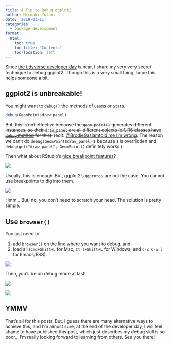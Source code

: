 ```yaml
---
title: A Tip to Debug ggplot2
author: Hiroaki Yutani
date: '2019-01-11'
categories:
  - package development
format:
  html:
    toc: true
    toc-title: "Contents"
    toc-location: left
---
```


Since [the tidyverse developer day](https://www.tidyverse.org/articles/2018/11/tidyverse-developer-day-2019/) is near, I share my very very secret technique to debug ggplot2. Though this is a very small thing, hope this helps someone a bit.

## ggplot2 is unbreakable!

You might want to `debug()` the methods of `Geom`s or `Stat`s.

``` r
debug(GeomPoint$draw_panel)
```

~~But, this is not effective because the `geom_point()` generates different instances, so their `draw_panel` are all different objects (c.f. R6 classes have [`debug` method](https://cran.r-project.org/web/packages/R6/vignettes/Debugging.html) for this).~~ (edit: [\@BrodieGaslamtold me I'm wrong](https://twitter.com/BrodieGaslam/status/1083763764682465280). The reason we can't do `debug(GeomPoint$draw_panel)` s because `$` is overridden and `debug(get("draw_panel", GeomPoint))` definitely works.)

Then what about RStudio's [nice breakpoint features](https://support.rstudio.com/hc/en-us/articles/205612627-Debugging-with-RStudio#stopping-on-a-line)?

![](./images/2019-01-11-breakpoint.jpg)

Usually, this is enough. But, ggplot2's `ggproto`s are not the case. You cannot use breakpoints to dig into them.

![](./images/2019-01-11-breakpoint2.jpg)

Hmm... But, no, you don't need to scratch your head. The solution is pretty simple.

## Use `browser()`

You just need to

1.  add `browser()` on the line where you want to debug, and
2.  load all (`Cmd+Shift+L` for Mac, `Ctrl+Shift+L` for Windows, and `C-c C-w l` for Emacs/ESS).

![](./images/2019-01-11-browser.jpg)

Then, you'll be on debug mode at last!

![](./images/2019-01-11-break1.jpg)

![](./images/2019-01-11-break2.jpg)

## YMMV

That's all for this posts. But, I guess there are many alternative ways to achieve this, and I'm almost sure, at the end of the developer day, I will feel shame to have published this post, which just describes my debug skill is so poor... I'm really looking forward to learning from others. See you there!
